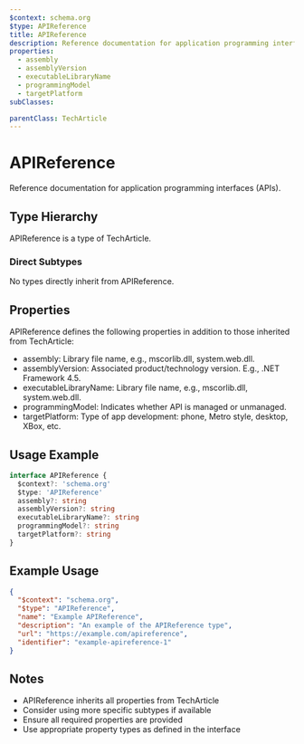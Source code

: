 ```yaml
---
$context: schema.org
$type: APIReference
title: APIReference
description: Reference documentation for application programming interfaces (APIs).
properties:
  - assembly
  - assemblyVersion
  - executableLibraryName
  - programmingModel
  - targetPlatform
subClasses:

parentClass: TechArticle
---
```


# APIReference

Reference documentation for application programming interfaces (APIs).

## Type Hierarchy

APIReference is a type of TechArticle.

### Direct Subtypes

No types directly inherit from APIReference.

## Properties

APIReference defines the following properties in addition to those inherited from TechArticle:

- assembly: Library file name, e.g., mscorlib.dll, system.web.dll.
- assemblyVersion: Associated product/technology version. E.g., .NET Framework 4.5.
- executableLibraryName: Library file name, e.g., mscorlib.dll, system.web.dll.
- programmingModel: Indicates whether API is managed or unmanaged.
- targetPlatform: Type of app development: phone, Metro style, desktop, XBox, etc.

## Usage Example

```typescript
interface APIReference {
  $context?: 'schema.org'
  $type: 'APIReference'
  assembly?: string
  assemblyVersion?: string
  executableLibraryName?: string
  programmingModel?: string
  targetPlatform?: string
}
```

## Example Usage

```json
{
  "$context": "schema.org",
  "$type": "APIReference",
  "name": "Example APIReference",
  "description": "An example of the APIReference type",
  "url": "https://example.com/apireference",
  "identifier": "example-apireference-1"
}
```

## Notes

- APIReference inherits all properties from TechArticle
- Consider using more specific subtypes if available
- Ensure all required properties are provided
- Use appropriate property types as defined in the interface
